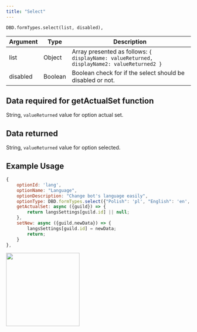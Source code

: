 ```yaml
---
title: "Select"
---
```


```
DBD.formTypes.select(list, disabled),
```

| Argument | Type    | Description                                                                                |
| -------- | ------- | ------------------------------------------------------------------------------------------ |
| list     | Object  | Array presented as follows: `{ displayName: valueReturned, displayName2: valueReturned2 }` |
| disabled | Boolean | Boolean check for if the select should be disabled or not.                                 |

## Data required for getActualSet function

String, `valueReturned` value for option actual set.

## Data returned

String, `valueReturned` value for option selected.

## Example Usage

```javascript
{
    optionId: 'lang',
    optionName: "Language",
    optionDescription: "Change bot's language easily",
    optionType: DBD.formTypes.select({"Polish": 'pl', "English": 'en', "French": 'fr'}),
    getActualSet: async ({guild}) => {
        return langsSettings[guild.id] || null;
    },
    setNew: async ({guild,newData}) => {
        langsSettings[guild.id] = newData;
        return;
    }
},
```

<img height="200" src="/images/formtypes/dbd-select.png" />
